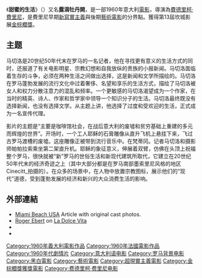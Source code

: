 {{otheruses|subject=1960年的義大利電影|other=台灣歌手魏如萱的音樂專輯|La Dolce Vita 甜蜜生活}}
{{noteTA
|T=zh-tw:生活的甜蜜;zh-cn:甜蜜的生活;zh-hk:露滴牡丹開;
|G1=Show
|G2=Movie
|1=zh-tw:生活的甜蜜;zh-cn:甜蜜的生活;zh-hk:露滴牡丹開;
}}
{{Infobox Film
| name           = 甜蜜的生活
| original_name  = ''La Dolce Vita''
| image          = LaDolceVita.jpg
| image_size     = 
| caption        = 原始電影海報
| director       = [[費德里柯·費里尼|費德里柯·費里尼]]
| producer       = [[Giuseppe_Amato|Giuseppe Amato]]<br />[[Angelo_Rizzoli|Angelo Rizzoli]]
| writer         = [[費德里柯·費里尼|費德里柯·費里尼]]<br />[[Ennio_Flaiano|Ennio Flaiano]]<br />[[Tullio_Pinelli|Tullio Pinelli]]<br />[[Brunello_Rondi|Brunello Rondi]]
| narrator       = 
| starring       = [[馬切洛·馬斯楚安尼|馬切洛·馬斯楚安尼]]<br />[[安妮塔·艾格寶|安妮塔·艾格寶]]<br />[[安諾·艾美|安諾·艾美]]<br />[[Yvonne_Furneaux|Yvonne Furneaux]]<br />[[Magali_Noël|Magali Noël]]<br />[[Alain_Cuny|Alain Cuny]]<br />[[Nadia_Gray|Nadia Gray]]<br />[[Lex_Barker|Lex Barker]]<br />[[Annibale_Ninchi|Annibale Ninchi]]<br />[[Walter_Santesso|Walter Santesso]]<br />[[Jacques_Sernas|Jacques Sernas]]<br />[[Nico|Nico]]
| music          = 
| cinematography = 
| editing        = 
| distributor    = [[Koch-Lorber_Films|Koch-Lorber Films]]
| released       = {{flagicon|Italy}} 1960年2月5日<br />{{flagicon|USA}} 1961年4月19日
| runtime        = 174分鐘 / 180分鐘 (USA)
| country        = {{ITA}}<br />{{FRA}}
| language       = [[義大利語|義大利語]]<br />[[法語|法語]]<br />[[英語|英語]]<br />[[德語|德語]]
| budget         = 
| preceded_by    = 
| followed_by    = 
| website        = 
| amg_id         = 1:27906
| imdb_id        = 0053779
| cn_name            = 甜蜜的生活
| hk_name            = 露滴牡丹开
| tw_name            = 生活的甜蜜
}}
《'''甜蜜的生活'''》（{{lang-it|'''''La Dolce Vita'''''}}）又名'''<nowiki>露滴牡丹開</nowiki> '''，是一部1960年意大利[[電影|電影]]，導演為[[費德里柯·費里尼|費德里柯·費里尼]]，是費里尼早期[[新寫實主義|新寫實主義]]與後期[[藝術電影|藝術電影]]的分界點。獲得第13屆坎城影展[[金棕櫚獎|金棕櫚獎]]。

== 主题 ==
马切洛是20世纪50年代末在罗马的一名记者，他在寻找更有意义的生活方式的同时，还报道了有关电影明星、宗教幻想和自我放纵的贵族的小报新闻。马切洛面临着生存的斗争，必须在两种生活之间做出选择，这是新闻和文学所描绘的。马切洛在罗马蓬勃发展的流行文化中过着奢侈、名望和享乐的生活方式，描绘了马切洛被女人和权力分散注意力的混乱和频率。一个更敏感的马切洛渴望成为一个作家，在当时的精英、诗人、作家和哲学家中领导一个知识分子的生活。马切洛最终既没有选择新闻，也没有选择文学。从主题上讲，他选择了过度和受欢迎的生活，正式成为一名宣传代理。

影片的主题是“主要是咖啡馆社会，在战后意大利的废墟和贫穷基础上重建的多元而辉煌的世界”。开场时，一个工人耶稣的石膏雕像从直升飞机上悬挂下来，飞过古罗马渡槽的废墟。这座雕像正被带到流行音乐中。在梵蒂冈。记者马切洛和摄影师帕帕拉索乘坐第二架直升机。耶稣的象征意义，伸展着双臂，仿佛在头顶上祝福整个罗马，很快就被“新”罗马的世俗生活和新现代建筑所取代，它建立在20世纪50年代末的经济奇迹之上（其中大部分都是在罗马南部墨索里尼风格的地区Cinecitt_拍摄的）。在众多的场景中，在人物中放置宗教图标，展示他们的“现代”道德，受到蓬勃发展的经济和新兴的大众消费生活的影响。

== 外部連結 ==
* [http://www.southbeach-usa.com/features/features1/ladolcevita/la-dolce-vita.htm Miami Beach USA] {{Wayback|url=http://www.southbeach-usa.com/features/features1/ladolcevita/la-dolce-vita.htm |date=20121124075120 }} Article with original cast photos.
* [[Roger_Ebert|Roger Ebert]] on [http://rogerebert.suntimes.com/apps/pbcs.dll/article?AID=/19970105/REVIEWS08/401010336/1023 La Dolce Vita] {{Wayback|url=http://rogerebert.suntimes.com/apps/pbcs.dll/article?AID=%2F19970105%2FREVIEWS08%2F401010336%2F1023 |date=20121007210321 }}
* {{imdb title|id = 0053779}}
* {{douban|1293271}}

{{Federico Fellini}}
{{金棕櫚獎}}
{{Authority control}}
{{DEFAULTSORT:Dolce Vita, La}}
[[Category:1960年義大利電影作品|Category:1960年義大利電影作品]]
[[Category:1960年法國電影作品|Category:1960年法國電影作品]]
[[Category:1960年代劇情片|Category:1960年代劇情片]]
[[Category:意大利语电影|Category:意大利语电影]]
[[Category:罗马背景电影|Category:罗马背景电影]]
[[Category:黑白電影|Category:黑白電影]]
[[Category:藝術電影|Category:藝術電影]]
[[Category:超現實主義電影|Category:超現實主義電影]]
[[Category:金棕櫚獎獲獎電影|Category:金棕櫚獎獲獎電影]]
[[Category:费德里柯·费里尼电影|Category:费德里柯·费里尼电影]]